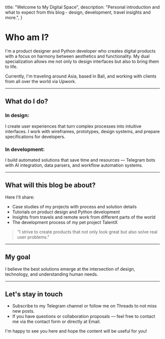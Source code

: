   title: "Welcome to My Digital Space",
  description: "Personal introduction and what to expect from this blog - design, development, travel insights and more.",
}

<Cover
  src="https://cdn.cosmos.so/affd4b79-e848-4dfd-bd42-5f2c4a847365?format=jpeg"
  alt="Image from the movie Alien - from cosmos.com"
  caption="cosmos.com"
/>

# Who am I?

I'm a product designer and Python developer who creates digital products with a focus on harmony between aesthetics and functionality. My dual specialization allows me not only to design interfaces but also to bring them to life.

Currently, I'm traveling around Asia, based in Bali, and working with clients from all over the world via Upwork.

---

## What do I do?

### In design:
I create user experiences that turn complex processes into intuitive interfaces. I work with wireframes, prototypes, design systems, and prepare specifications for developers.

### In development: 
I build automated solutions that save time and resources — Telegram bots with AI integration, data parsers, and workflow automation systems.

---

## What will this blog be about?

Here I'll share:

- Case studies of my projects with process and solution details
- Tutorials on product design and Python development
- Insights from travels and remote work from different parts of the world
- The development process of my pet project TalentX

> "I strive to create products that not only look great but also solve real user problems."

---

## My goal

I believe the best solutions emerge at the intersection of design, technology, and understanding human needs.

---

## Let's stay in touch

- Subscribe to my Telegram channel or follow me on Threads to not miss new posts.
- If you have questions or collaboration proposals — feel free to contact me via the contact form or directly at Email.

I'm happy to see you here and hope the content will be useful for you!
